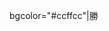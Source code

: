 bgcolor="#ccffcc"|勝<!--
--><noinclude>
{{template doc}}
<!-- Add categories and interwikis to the /doc subpage, not here! -->
</noinclude>
